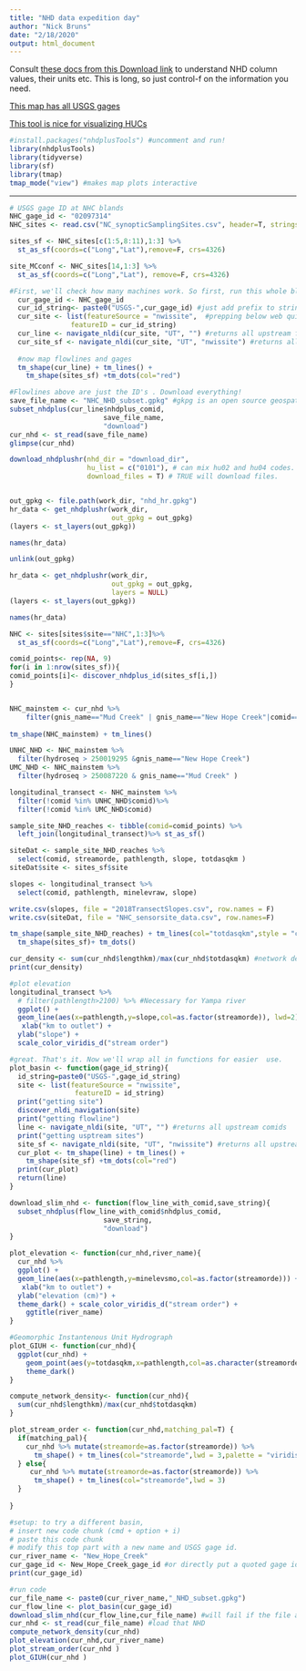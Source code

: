 ```yaml
---
title: "NHD data expedition day"
author: "Nick Bruns"
date: "2/18/2020"
output: html_document
---
```



Consult [these docs from this Download link](ftp://ftp.horizon-systems.com/NHDplus/NHDPlusV21/Documentation/NHDPlusV2_User_Guide.pdf) to understand NHD column values, their units etc.
This is long, so just control-f on the information you need.

[This map has all USGS gages](https://maps.waterdata.usgs.gov/mapper/index.html) 

[This tool is nice for visualizing HUCs](http://waterqualityexplorer.rc.duke.edu:3838/explorer/) 





```r
#install.packages("nhdplusTools") #uncomment and run!
library(nhdplusTools)
library(tidyverse)
library(sf)
library(tmap)
tmap_mode("view") #makes map plots interactive
```

---


```r
# USGS gage ID at NHC blands
NHC_gage_id <- "02097314"
NHC_sites <- read.csv("NC_synopticSamplingSites.csv", header=T, stringsAsFactors = F)

sites_sf <- NHC_sites[c(1:5,8:11),1:3] %>% 
  st_as_sf(coords=c("Long","Lat"),remove=F, crs=4326)

site_MCconf <- NHC_sites[14,1:3] %>%
  st_as_sf(coords=c("Long","Lat"), remove=F, crs=4326)

```

```r
#First, we'll check how many machines work. So first, run this whole block, then we'll work through line by line.
  cur_gage_id <- NHC_gage_id
  cur_id_string<- paste0("USGS-",cur_gage_id) #just add prefix to string
  cur_site <- list(featureSource = "nwissite",  #prepping below web quirie below, this just indicates the kind of data we have
               featureID = cur_id_string) 
  cur_line <- navigate_nldi(cur_site, "UT", "") #returns all upstream flowlines
  cur_site_sf <- navigate_nldi(cur_site, "UT", "nwissite") #returns all upstream USGS gages
  
  #now map flowlines and gages
  tm_shape(cur_line) + tm_lines() +
    tm_shape(sites_sf) +tm_dots(col="red") 
```
```r
#Flowlines above are just the ID's . Download everything!
save_file_name <- "NHC_NHD_subset.gpkg" #gkpg is an open source geospatial format
subset_nhdplus(cur_line$nhdplus_comid, 
                       save_file_name, 
                       "download")
cur_nhd <- st_read(save_file_name)
glimpse(cur_nhd)
```

```r
download_nhdplushr(nhd_dir = "download_dir", 
                   hu_list = c("0101"), # can mix hu02 and hu04 codes.
                   download_files = T) # TRUE will download files.


out_gpkg <- file.path(work_dir, "nhd_hr.gpkg")
hr_data <- get_nhdplushr(work_dir, 
                         out_gpkg = out_gpkg)
(layers <- st_layers(out_gpkg))

names(hr_data)

unlink(out_gpkg)

hr_data <- get_nhdplushr(work_dir, 
                         out_gpkg = out_gpkg, 
                         layers = NULL)
(layers <- st_layers(out_gpkg))

names(hr_data)

```


```r
NHC <- sites[sites$site=="NHC",1:3]%>%
  st_as_sf(coords=c("Long","Lat"),remove=F, crs=4326)

comid_points<- rep(NA, 9)
for(i in 1:nrow(sites_sf)){
comid_points[i]<- discover_nhdplus_id(sites_sf[i,])  
}


NHC_mainstem <- cur_nhd %>% 
    filter(gnis_name=="Mud Creek" | gnis_name=="New Hope Creek"|comid==8888400)
  
tm_shape(NHC_mainstem) + tm_lines()

UNHC_NHD <- NHC_mainstem %>%
  filter(hydroseq > 250019295 &gnis_name=="New Hope Creek")
UMC_NHD <- NHC_mainstem %>%
  filter(hydroseq > 250087220 & gnis_name=="Mud Creek" )

longitudinal_transect <- NHC_mainstem %>%
  filter(!comid %in% UNHC_NHD$comid)%>%
  filter(!comid %in% UMC_NHD$comid)

sample_site_NHD_reaches <- tibble(comid=comid_points) %>%
  left_join(longitudinal_transect)%>% st_as_sf()

siteDat <- sample_site_NHD_reaches %>% 
  select(comid, streamorde, pathlength, slope, totdasqkm )
siteDat$site <- sites_sf$site

slopes <- longitudinal_transect %>% 
  select(comid, pathlength, minelevraw, slope)

write.csv(slopes, file = "2018TransectSlopes.csv", row.names = F)
write.csv(siteDat, file = "NHC_sensorsite_data.csv", row.names=F)

tm_shape(sample_site_NHD_reaches) + tm_lines(col="totdasqkm",style = "cont")+
  tm_shape(sites_sf)+ tm_dots()


```





```r
cur_density <- sum(cur_nhd$lengthkm)/max(cur_nhd$totdasqkm) #network density metric
print(cur_density)

#plot elevation
longitudinal_transect %>% 
  # filter(pathlength>2100) %>% #Necessary for Yampa river
  ggplot() + 
  geom_line(aes(x=pathlength,y=slope,col=as.factor(streamorde)), lwd=2) +
   xlab("km to outlet") +
  ylab("slope") +
  scale_color_viridis_d("stream order")
```

```r
#great. That's it. Now we'll wrap all in functions for easier  use.
plot_basin <- function(gage_id_string){
  id_string=paste0("USGS-",gage_id_string) 
  site <- list(featureSource = "nwissite", 
                featureID = id_string)
  print("getting site") 
  discover_nldi_navigation(site)
  print("getting flowline")  
  line <- navigate_nldi(site, "UT", "") #returns all upstream comids
  print("getting usptream sites")
  site_sf <- navigate_nldi(site, "UT", "nwissite") #returns all upstream gages!
  cur_plot <- tm_shape(line) + tm_lines() +
    tm_shape(site_sf) +tm_dots(col="red") 
  print(cur_plot)
  return(line)
}

download_slim_nhd <- function(flow_line_with_comid,save_string){
  subset_nhdplus(flow_line_with_comid$nhdplus_comid, 
                       save_string, 
                       "download")
}

plot_elevation <- function(cur_nhd,river_name){
  cur_nhd %>% 
  ggplot() + 
  geom_line(aes(x=pathlength,y=minelevsmo,col=as.factor(streamorde))) +
   xlab("km to outlet") +
  ylab("elevation (cm)") +
  theme_dark() + scale_color_viridis_d("stream order") +
    ggtitle(river_name)
}

#Geomorphic Instantenous Unit Hydrograph
plot_GIUH <- function(cur_nhd){
  ggplot(cur_nhd) +
    geom_point(aes(y=totdasqkm,x=pathlength,col=as.character(streamorde))) + scale_color_viridis_d("stream order") +
    theme_dark() 
}

compute_network_density<- function(cur_nhd){ 
  sum(cur_nhd$lengthkm)/max(cur_nhd$totdasqkm)
}

plot_stream_order <- function(cur_nhd,matching_pal=T) {
  if(matching_pal){
    cur_nhd %>% mutate(streamorde=as.factor(streamorde)) %>%  
      tm_shape() + tm_lines(col="streamorde",lwd = 3,palette = "viridis")
  } else{
     cur_nhd %>% mutate(streamorde=as.factor(streamorde)) %>%  
      tm_shape() + tm_lines(col="streamorde",lwd = 3)
  }
  
}
```
```r
#setup: to try a different basin, 
# insert new code chunk (cmd + option + i)
# paste this code chunk
# modify this top part with a new name and USGS gage id.
cur_river_name <- "New_Hope_Creek"
cur_gage_id <- New_Hope_Creek_gage_id #or directly put a quoted gage id here
print(cur_gage_id)

#run code
cur_file_name <- paste0(cur_river_name,"_NHD_subset.gpkg")
cur_flow_line <- plot_basin(cur_gage_id)
download_slim_nhd(cur_flow_line,cur_file_name) #will fail if the file already exists
cur_nhd <- st_read(cur_file_name) #load that NHD
compute_network_density(cur_nhd)
plot_elevation(cur_nhd,cur_river_name)
plot_stream_order(cur_nhd )
plot_GIUH(cur_nhd )
```









